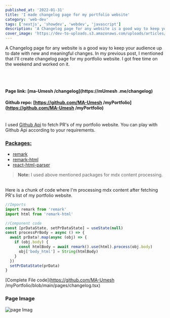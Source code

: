 ```yaml
---
published_at: '2022-01-31'
title: 'I made changelog page for my portfolio website'
category: 'web-dev'
tags: ['nextjs', 'showdev', 'webdev', 'javascript']
description: 'A Changelog page for any website is a good way to keep your audience up to date with new and meaningful changes.'
cover_image: 'https://dev-to-uploads.s3.amazonaws.com/uploads/articles/ddn762snhraxmvnd9bdd.png'
---
```


A Changelog page for any website is a good way to keep your audience up to date with new and meaningful changes.
In my previous post, I mentioned that I'll create changelog page for my portfolio website. I got free time on the weekend and worked on it.

<br />
<br />

#### Page link: [ma-Umesh /changelog](https://mUmesh .me/changelog)

#### Github repo: [https://github.com/MA-Umesh /myPortfolio](https://github.com/MA-Umesh /myPortfolio)

<br />I used [Github Api](https://api.github.com) to fetch PR's of my portfolio
website. You can play with Github Api according to your requirements.

### <u>Packages:</u>

- [remark](https://www.npmjs.com/package/remark)
- [remark-html](https://www.npmjs.com/package/remark-html)
- [react-html-parser](https://www.npmjs.com/package/react-html-parser)

> **Note:** I used above mentioned packages for mdx content processing.

<br />
Here is a chunk of code where I'm processing mdx content after fetching PR's list
of my portfolio website.

```ts
//Imports
import remark from 'remark'
import html from 'remark-html'

//Component code
const [prDataState, setPrDataState] = useState(null)
const processPrBody = async () => {
  await prData?.map(async (obj) => {
    if (obj.body) {
      const htmlBody = await remark().use(html).process(obj.body)
      obj['body_html'] = String(htmlBody)
    }
  })
  setPrDataState(prData)
}
```

[Complete File code](https://github.com/MA-Umesh /myPortfolio/blob/main/pages/changelog.tsx)

### Page Image

![page Imag](https://dev-to-uploads.s3.amazonaws.com/uploads/articles/fett1s0a4uuqi8yyai49.png)
